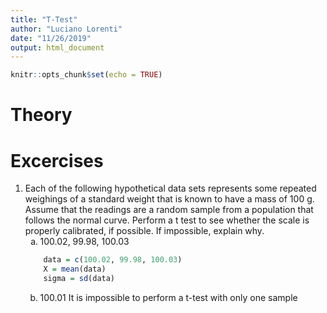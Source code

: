 ```yaml
---
title: "T-Test"
author: "Luciano Lorenti"
date: "11/26/2019"
output: html_document
---
```


```r
knitr::opts_chunk$set(echo = TRUE)
```

# Theory

# Excercises

1. Each of the following hypothetical data sets represents some repeated weighings of a standard weight that is known to have a mass of 100 g. Assume that the readings are a random sample from a population that follows the normal curve. Perform a t test to see whether the scale is properly calibrated, if possible. If impossible, explain why.
    a. 100.02, 99.98, 100.03
    ```r
        data = c(100.02, 99.98, 100.03)
        X = mean(data)
        sigma = sd(data)
                
    ```
    b. 100.01
It is impossible to perform a t-test with only one sample